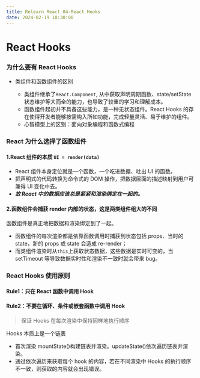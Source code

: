 ```yaml
---
title: Relearn React 04-React Hooks
date: 2024-02-19 18:30:00
---
```


# React Hooks

### 为什么要有 React Hooks

- 类组件和函数组件的区别

  - 类组件继承了`React.Component`, 从中获取声明周期函数、state/setState 状态维护等大而全的能力，也导致了较重的学习和理解成本。
  - 函数组件起初并不具备这些能力，是一种无状态组件。React Hooks 的存在使得开发者能够按需钩入所如功能，完成轻量灵活、易于维护的组件。
  - 心智模型上的区别：面向对象编程和函数式编程

### React 为什么选择了函数组件

#### 1.React 组件的本质 `UI = render(data)`

- React 组件本身定位就是一个函数，一个吃进数据、吐出 UI 的函数。
- 把声明式的代码转换为命令式的 DOM 操作，把数据层面的描述映射到用户可兼得 UI 变化中去。
- **_故 React 中的数据应该总是紧紧和渲染绑定在一起的。_**

#### 2.函数组件会捕获 render 内部的状态，这是两类组件组大的不同

函数组件是真正地把数据和渲染绑定到了一起。

- 函数组件的每次渲染都是依靠函数调用时捕获到状态包括 props、当时的 state，新的 props 或 state 会造成 re-render；
- 而类组件渲染时从`this`上获取状态数据，这些数据是实时可变的，当 setTimeout 等导致数据实时性和渲染不一致时就会带来 bug。

### React Hooks 使用原则

#### Rule1：只在 React 函数中调用 Hook

#### Rule2：不要在循环、条件或嵌套函数中调用 Hook

> 保证 Hooks 在每次渲染中保持同样地执行顺序

Hooks 本质上是一个链表

- 首次渲染 mountState()构建链表并渲染。updateState()依次遍历链表并渲染。
- 通过依次遍历来获取每个 hook 的内容，若在不同渲染中 Hooks 的执行顺序不一致，则获取的内容就会出现错误。

